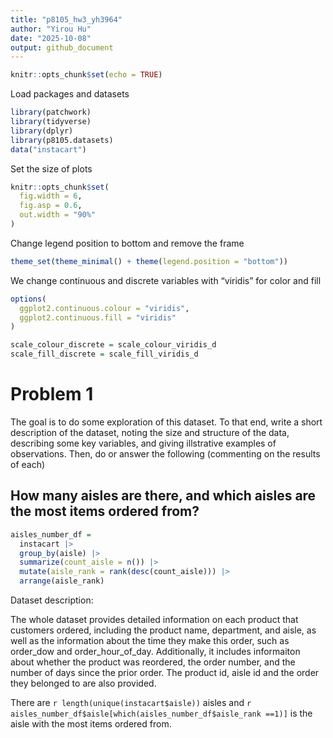 ```yaml
---
title: "p8105_hw3_yh3964"
author: "Yirou Hu"
date: "2025-10-08"
output: github_document
---
```


```r
knitr::opts_chunk$set(echo = TRUE)
```

Load packages and datasets
```r
library(patchwork)
library(tidyverse)
library(dplyr)
library(p8105.datasets)
data("instacart") 
```

Set the size of plots

```r
knitr::opts_chunk$set(
  fig.width = 6,
  fig.asp = 0.6,
  out.width = "90%"
)
```

Change legend position to bottom and remove the frame

```r
theme_set(theme_minimal() + theme(legend.position = "bottom")) 
```

We change continuous and discrete variables with "viridis" for color and fill

```r
options(
  ggplot2.continuous.colour = "viridis",
  ggplot2.continuous.fill = "viridis"
)

scale_colour_discrete = scale_colour_viridis_d
scale_fill_discrete = scale_fill_viridis_d
```


# Problem 1

The goal is to do some exploration of this dataset. To that end, write a short description of the dataset, noting the size and structure of the data, describing some key variables, and giving illstrative examples of observations. Then, do or answer the following (commenting on the results of each)

## How many aisles are there, and which aisles are the most items ordered from?

```r
aisles_number_df = 
  instacart |>
  group_by(aisle) |>
  summarize(count_aisle = n()) |>
  mutate(aisle_rank = rank(desc(count_aisle))) |>
  arrange(aisle_rank)
```

Dataset description:

The whole dataset provides detailed information on each product that customers ordered, including the product name, department, and aisle, as well as the information about the time they make this order, such as order_dow and order_hour_of_day. Additionally, it includes informaiton about whether the product was reordered, the order number, and the number of days since the prior order. The product id, aisle id and the order they belonged to are also provided.

There are `r length(unique(instacart$aisle))` aisles and `r aisles_number_df$aisle[which(aisles_number_df$aisle_rank ==1)]` is the aisle with the most items ordered from.












